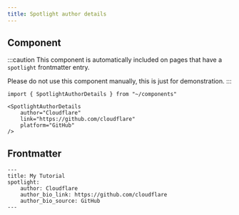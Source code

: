 ```yaml
---
title: Spotlight author details
---
```


## Component

:::caution
This component is automatically included on pages that have a `spotlight` frontmatter entry.

Please do not use this component manually, this is just for demonstration.
:::

```mdx live
import { SpotlightAuthorDetails } from "~/components"

<SpotlightAuthorDetails
    author="Cloudflare"
    link="https://github.com/cloudflare"
    platform="GitHub"
/>
```

## Frontmatter

```mdx
---
title: My Tutorial
spotlight:
    author: Cloudflare
    author_bio_link: https://github.com/cloudflare
    author_bio_source: GitHub
---
```